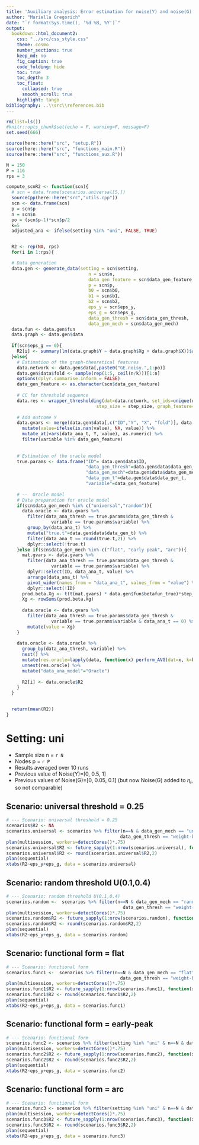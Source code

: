 ```yaml
---
title: 'Auxiliary analysis: Error estimation for noise(Y) and noise(G)'
author: "Mariella Gregorich"
date: "`r format(Sys.time(), '%d %B, %Y')`"
output: 
  bookdown::html_document2:
    css: "../src/css_style.css"
    theme: cosmo
    number_sections: true
    keep_md: no
    fig_caption: true
    code_folding: hide
    toc: true
    toc_depth: 3
    toc_float: 
      collapsed: true
      smooth_scroll: true
    highlight: tango
bibliography: ..\\src\\references.bib 
---
```


```r
rm(list=ls())
#knitr::opts_chunk$set(echo = F, warning=F, message=F)
set.seed(666)

source(here::here("src", "setup.R"))
source(here::here("src", "functions_main.R"))
source(here::here("src", "functions_aux.R"))

N = 150
P = 116
rps = 3
```



```r
compute_scnR2 <- function(scn){
  # scn = data.frame(scenarios.universal[5,])
  sourceCpp(here::here("src","utils.cpp"))
  scn <- data.frame(scn)
  p = scn$p
  n = scn$n
  po = (scn$p-1)*scn$p/2  
  k=5
  adjusted_ana <- ifelse(setting %in% "uni", FALSE, TRUE)


  R2 <- rep(NA, rps)
  for(i in 1:rps){

  # Data generation
  data.gen <- generate_data(setting = scn$setting,
                               n = scn$n, 
                               data_gen_feature = scn$data_gen_feature,
                               p = scn$p, 
                               b0 = scn$b0,
                               b1 = scn$b1,  
                               b2 = scn$b2,
                               eps_y = scn$eps_y, 
                               eps_g = scn$eps_g, 
                               data_gen_thresh = scn$data_gen_thresh,
                               data_gen_mech = scn$data_gen_mech)
  data.fun <- data.gen$fun
  data.graph <- data.gen$data
  
  if(scn$eps_g == 0){
    R2[i] <- summary(lm(data.graph$Y ~ data.graph$Xg + data.graph$X))$adj.r.squared
  }else{
    # Estimation of the graph-theoretical features
    data.network <- data.gen$data[,paste0("GE.noisy.",1:po)]
    data.gen$data$fold <- sample(rep(1:5, ceil(n/k)))[1:n]
    options(dplyr.summarise.inform = FALSE)
    data_gen_feature <- as.character(scn$data_gen_feature)
    
    # CC for threshold sequence
    data.res <- wrapper_thresholding(dat=data.network, set_ids=unique(data.gen$data$ID), mdim=p, 
                                  step_size = step_size, graph_feature=data_gen_feature)
    
    # Add outcome Y
    data.gvars <- merge(data.gen$data[,c("ID","Y", "X", "fold")], data.res, by="ID") %>%
      mutate(value=ifelse(is.nan(value), NA, value)) %>%
      mutate_at(vars(data_ana_t, Y, value), as.numeric) %>%
      filter(variable %in% data_gen_feature) 
  
    
    # Estimation of the oracle model
    true.params <- data.frame("ID"= data.gen$data$ID,
                              "data_gen_thresh"=data.gen$data$data_gen_thresh,
                              "data_gen_mech"=data.gen$data$data_gen_mech,
                              "data_gen_t"=data.gen$data$data_gen_t,
                              "variable"=data_gen_feature)
          
    # --  Oracle model
    # Data preparation for oracle model
    if(scn$data_gen_mech %in% c("universal","random")){
      data.oracle <- data.gvars %>%
        filter(data_ana_thresh == true.params$data_gen_thresh &
                 variable == true.params$variable) %>%
        group_by(data_ana_t) %>%
        mutate("true.t"=data.gen$data$data_gen_t) %>%
        filter(data_ana_t == round(true.t,2)) %>%
        dplyr::select(!true.t) 
    }else if(scn$data_gen_mech %in% c("flat", "early peak", "arc")){
      mat.gvars <- data.gvars %>%
        filter(data_ana_thresh == true.params$data_gen_thresh &
                 variable == true.params$variable) %>%
        dplyr::select(ID, data_ana_t, value) %>%
        arrange(data_ana_t) %>%
        pivot_wider(names_from = "data_ana_t", values_from = "value") %>%
        dplyr::select(!ID)
      prod.beta.Xg <- t(t(mat.gvars) * data.gen$fun$betafun_true)*step_size
      Xg <- rowSums(prod.beta.Xg)
      
      data.oracle <- data.gvars %>%
        filter(data_ana_thresh == true.params$data_gen_thresh &
                 variable == true.params$variable & data_ana_t == 0) %>%
        mutate(value = Xg)
    }
    
    data.oracle <- data.oracle %>%
      group_by(data_ana_thresh, variable) %>%
      nest() %>%
      mutate(res.oracle=lapply(data, function(x) perform_AVG(dat=x, k=k, adjust=adjusted_ana, family = "gaussian"))) %>%
      unnest(res.oracle) %>%
      mutate("data_ana_model"="Oracle")
      
      R2[i] <- data.oracle$R2
    }    
  }

  
  return(mean(R2))
}
```

# Setting: uni

* Sample size n = `r N`
* Nodes p = `r P`
* Results averaged over 10 runs
* Previous value of Noise(Y)=[0, 0.5, 1]
* Previous values of Noise(G)=[0, 0.05, 0.1] (but now Noise(G) added to $\eta_i$, so not comparable)


## Scenario: universal threshold = 0.25

```r
# --- Scenario: universal threshold = 0.25
scenarios$R2 <- NA
scenarios.universal <- scenarios %>% filter(n==N & data_gen_mech == "universal" & 
                                           data_gen_thresh == "weight-based" & data_gen_feature == "cc")
plan(multisession, workers=detectCores()*.75)
scenarios.universal$R2 <- future_sapply(1:nrow(scenarios.universal), function(x) compute_scnR2(data.frame(scenarios.universal[x,])), future.seed=TRUE)
scenarios.universal$R2 <- round(scenarios.universal$R2,2)
plan(sequential)
xtabs(R2~eps_y+eps_g, data = scenarios.universal)
```


## Scenario: random threshold U(0.1,0.4)
```r
# --- Scenario: random threshold U(0.1,0.4)
scenarios.random <-  scenarios %>% filter(n==N & data_gen_mech == "random" & 
                                            data_gen_thresh == "weight-based" & data_gen_feature == "cc")
plan(multisession, workers=detectCores()*.75)
scenarios.random$R2 <- future_sapply(1:nrow(scenarios.random), function(x) compute_scnR2(data.frame(scenarios.random[x,])), future.seed=TRUE)
scenarios.random$R2 <- round(scenarios.random$R2,2)
plan(sequential)
xtabs(R2~eps_y+eps_g, data = scenarios.random)

```

## Scenario: functional form = flat
```r
# --- Scenario: functional form
scenarios.func1 <-  scenarios %>% filter(n==N & data_gen_mech == "flat" & 
                                           data_gen_thresh == "weight-based" & data_gen_feature == "cc")
plan(multisession, workers=detectCores()*.75)
scenarios.func1$R2 <- future_sapply(1:nrow(scenarios.func1), function(x) compute_scnR2(data.frame(scenarios.func1[x,])), future.seed=TRUE)
scenarios.func1$R2 <- round(scenarios.func1$R2,2)
plan(sequential)
xtabs(R2~eps_y+eps_g, data = scenarios.func1)
```

## Scenario: functional form = early-peak

```r
# --- Scenario: functional form
scenarios.func2 <- scenarios %>% filter(setting %in% "uni" & n==N & data_gen_mech == "early peak" & data_gen_thresh == "weight-based" & data_gen_feature == "cc")
plan(multisession, workers=detectCores()*.75)
scenarios.func2$R2 <- future_sapply(1:nrow(scenarios.func2), function(x) compute_scnR2(data.frame(scenarios.func2[x,])), future.seed=TRUE)
scenarios.func2$R2 <- round(scenarios.func2$R2,2)
plan(sequential)
xtabs(R2~eps_y+eps_g, data = scenarios.func2)
```


## Scenario: functional form = arc

```r
# --- Scenario: functional form
scenarios.func3 <- scenarios %>% filter(setting %in% "uni" & n==N & data_gen_mech == "early peak" & data_gen_thresh == "weight-based" & data_gen_feature == "cc")
plan(multisession, workers=detectCores()*.75)
scenarios.func3$R2 <- future_sapply(1:nrow(scenarios.func3), function(x) compute_scnR2(data.frame(scenarios.func3[x,])), future.seed=TRUE)
scenarios.func3$R2 <- round(scenarios.func3$R2,2)
plan(sequential)
xtabs(R2~eps_y+eps_g, data = scenarios.func3)
```

